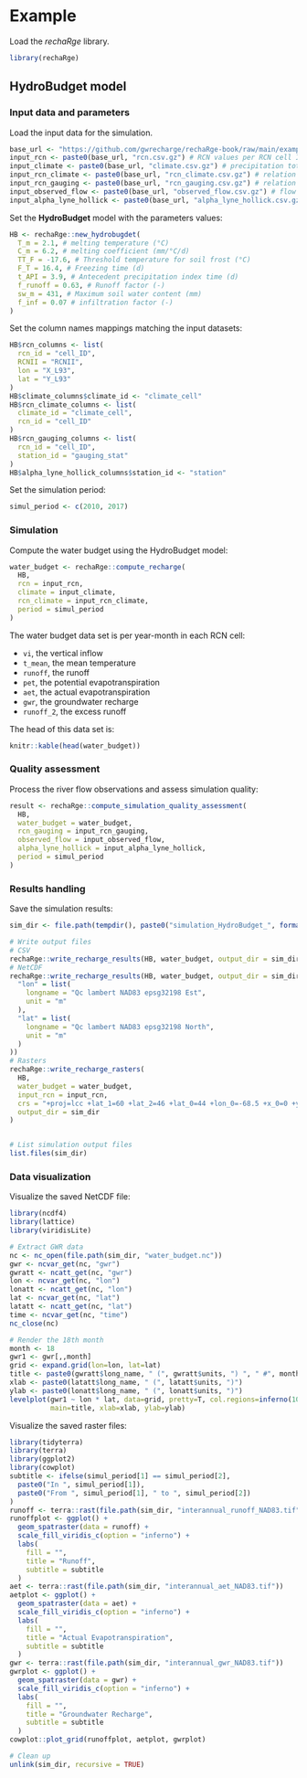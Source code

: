 # Example

Load the _rechaRge_ library.

```r
library(rechaRge)
```

## HydroBudget model

### Input data and parameters

Load the input data for the simulation.

```r
base_url <- "https://github.com/gwrecharge/rechaRge-book/raw/main/examples/input/"
input_rcn <- paste0(base_url, "rcn.csv.gz") # RCN values per RCN cell ID
input_climate <- paste0(base_url, "climate.csv.gz") # precipitation total in mm/d per climate cell ID
input_rcn_climate <- paste0(base_url, "rcn_climate.csv.gz") # relation between climate and RCN cell IDs
input_rcn_gauging <- paste0(base_url, "rcn_gauging.csv.gz") # relation between gaugins station and RCN cell IDs
input_observed_flow <- paste0(base_url, "observed_flow.csv.gz") # flow rates in mm/d
input_alpha_lyne_hollick <- paste0(base_url, "alpha_lyne_hollick.csv.gz")
```

Set the **HydroBudget** model with the parameters values:

```r
HB <- rechaRge::new_hydrobugdet(
  T_m = 2.1, # melting temperature (°C)
  C_m = 6.2, # melting coefficient (mm/°C/d)
  TT_F = -17.6, # Threshold temperature for soil frost (°C)
  F_T = 16.4, # Freezing time (d)
  t_API = 3.9, # Antecedent precipitation index time (d)
  f_runoff = 0.63, # Runoff factor (-)
  sw_m = 431, # Maximum soil water content (mm)
  f_inf = 0.07 # infiltration factor (-)
)
```

Set the column names mappings matching the input datasets:

```r
HB$rcn_columns <- list(
  rcn_id = "cell_ID",
  RCNII = "RCNII",
  lon = "X_L93",
  lat = "Y_L93"
)
HB$climate_columns$climate_id <- "climate_cell"
HB$rcn_climate_columns <- list(
  climate_id = "climate_cell",
  rcn_id = "cell_ID"
)
HB$rcn_gauging_columns <- list(
  rcn_id = "cell_ID",
  station_id = "gauging_stat"
)
HB$alpha_lyne_hollick_columns$station_id <- "station"
```

Set the simulation period:

```r
simul_period <- c(2010, 2017)
```

### Simulation

Compute the water budget using the HydroBudget model:

```r
water_budget <- rechaRge::compute_recharge(
  HB,
  rcn = input_rcn,
  climate = input_climate,
  rcn_climate = input_rcn_climate,
  period = simul_period
)
```

The water budget data set is per year-month in each RCN cell:

* `vi`, the vertical inflow
* `t_mean`, the mean temperature
* `runoff`, the runoff
* `pet`, the potential evapotranspiration
* `aet`, the actual evapotranspiration
* `gwr`, the groundwater recharge
* `runoff_2`, the excess runoff

The head of this data set is:

```r
knitr::kable(head(water_budget))
```

### Quality assessment

Process the river flow observations and assess simulation quality:

```r
result <- rechaRge::compute_simulation_quality_assessment(
  HB,
  water_budget = water_budget,
  rcn_gauging = input_rcn_gauging,
  observed_flow = input_observed_flow,
  alpha_lyne_hollick = input_alpha_lyne_hollick,
  period = simul_period
)
```

### Results handling

Save the simulation results:

```r
sim_dir <- file.path(tempdir(), paste0("simulation_HydroBudget_", format(Sys.time(), "%Y%m%dT%H_%M")))

# Write output files
# CSV
rechaRge::write_recharge_results(HB, water_budget, output_dir = sim_dir)
# NetCDF
rechaRge::write_recharge_results(HB, water_budget, output_dir = sim_dir, format = "nc", input_rcn = input_rcn, names = list(
  "lon" = list(
    longname = "Qc lambert NAD83 epsg32198 Est",
    unit = "m"
  ),
  "lat" = list(
    longname = "Qc lambert NAD83 epsg32198 North",
    unit = "m"
  )
))
# Rasters
rechaRge::write_recharge_rasters(
  HB,
  water_budget = water_budget,
  input_rcn = input_rcn,
  crs = "+proj=lcc +lat_1=60 +lat_2=46 +lat_0=44 +lon_0=-68.5 +x_0=0 +y_0=0 +ellps=GRS80 +datum=NAD83 +units=m +no_defs",
  output_dir = sim_dir
)


# List simulation output files
list.files(sim_dir)
```

### Data visualization

Visualize the saved NetCDF file:

```r
library(ncdf4)
library(lattice)
library(viridisLite)

# Extract GWR data
nc <- nc_open(file.path(sim_dir, "water_budget.nc"))
gwr <- ncvar_get(nc, "gwr")
gwratt <- ncatt_get(nc, "gwr")
lon <- ncvar_get(nc, "lon")
lonatt <- ncatt_get(nc, "lon")
lat <- ncvar_get(nc, "lat")
latatt <- ncatt_get(nc, "lat")
time <- ncvar_get(nc, "time")
nc_close(nc)

# Render the 18th month
month <- 18
gwr1 <- gwr[,,month]
grid <- expand.grid(lon=lon, lat=lat)
title <- paste0(gwratt$long_name, " (", gwratt$units, ") ", " #", month)
xlab <- paste0(latatt$long_name, " (", latatt$units, ")")
ylab <- paste0(lonatt$long_name, " (", lonatt$units, ")")
levelplot(gwr1 ~ lon * lat, data=grid, pretty=T, col.regions=inferno(100),
          main=title, xlab=xlab, ylab=ylab)

```



Visualize the saved raster files:

```r
library(tidyterra)
library(terra)
library(ggplot2)
library(cowplot)
subtitle <- ifelse(simul_period[1] == simul_period[2],
  paste0("In ", simul_period[1]),
  paste0("From ", simul_period[1], " to ", simul_period[2])
)
runoff <- terra::rast(file.path(sim_dir, "interannual_runoff_NAD83.tif"))
runoffplot <- ggplot() +
  geom_spatraster(data = runoff) +
  scale_fill_viridis_c(option = "inferno") +
  labs(
    fill = "",
    title = "Runoff",
    subtitle = subtitle
  )
aet <- terra::rast(file.path(sim_dir, "interannual_aet_NAD83.tif"))
aetplot <- ggplot() +
  geom_spatraster(data = aet) +
  scale_fill_viridis_c(option = "inferno") +
  labs(
    fill = "",
    title = "Actual Evapotranspiration",
    subtitle = subtitle
  )
gwr <- terra::rast(file.path(sim_dir, "interannual_gwr_NAD83.tif"))
gwrplot <- ggplot() +
  geom_spatraster(data = gwr) +
  scale_fill_viridis_c(option = "inferno") +
  labs(
    fill = "",
    title = "Groundwater Recharge",
    subtitle = subtitle
  )
cowplot::plot_grid(runoffplot, aetplot, gwrplot)
```

```r
# Clean up
unlink(sim_dir, recursive = TRUE)
```

